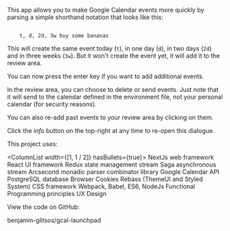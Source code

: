 
This app allows you to make Google Calendar events more quickly by parsing a simple shorthand notation that looks like this:

<Code type="pre">
    t, d, 2d, 3w buy some bananas
</Code>

This will create the same event today (<Code>t</Code>), in one day (<Code>d</Code>), in two days (<Code>2d</Code>) and in three weeks (<Code>3w</Code>). But it won't create the event yet, it will add it to the review area.

You can now press the enter key if you want to add additional events.

In the review area, you can choose to delete or send events. Just note that it will send to the calendar defined in the environment file, not your personal calendar (for security reasons).

You can also re-add past events to your review area by clicking on them.

Click the *info* button on the top-right at any time to re-open this dialogue.

<Heading variant="h2">This project uses:</Heading>

<ColumnList width={[1, 1 / 2]} hasBullets={true}>
    <span>
        <Link href="https://nextjs.org/">NextJs</Link> web framework
    </span>
    <span>
        <Link href="https://reactjs.org/">React</Link> UI framework
    </span>
    <span>
        <Link href="https://redux.js.org/">Redux</Link> state management stream
    </span>
    <span>
        <Link href="https://redux-saga.js.org/">Saga</Link> asynchronous stream
    </span>
    <span>
        <Link href="https://www.npmjs.com/package/arcsecond">Arcsecond</Link> monadic parser combinator library
    </span>
    <span>
        <Link href="https://developers.google.com/calendar">Google Calendar API</Link>
    </span>
    <span>
        <Link href="https://www.postgresql.org/">PostgreSQL</Link> database
    </span>
    <span>
        Browser Cookies
    </span>
    <span>
        <Link href="https://rebassjs.org/">Rebass</Link> (<Link href="https://theme-ui.com/">ThemeUI</Link> and <Link href="https://styled-system.com/">Styled System</Link>) CSS framework
    </span>
    <span>
        <Link href="https://webpack.js.org/">Webpack</Link>, <Link href="https://babeljs.io/">Babel</Link>, <Link href="http://es6-features.org/">ES6</Link>, <Link href="https://nodejs.org/en/">NodeJs</Link>
    </span>
    <span>
        Functional Programming principles
    </span>
    <span>
        UX Design
    </span>
</ColumnList>

<Heading variant="h2">View the code on GitHub:</Heading>

<Link href="https://github.com/benjamin-glitsos/gcal-launchpad">benjamin-glitsos/gcal-launchpad</Link>
